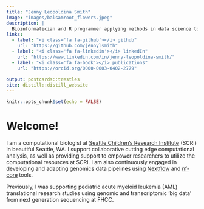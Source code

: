 ```yaml
---
title: "Jenny Leopoldina Smith"
image: "images/balsamroot_flowers.jpeg"
description: |
  Bioinformatician and R programmer applying methods in data science to biomedical research questions with expertise in next generation sequencing (NGS) data.
links:
  - label: "<i class='fa fa-github'></i> github"
    url: "https://github.com/jennylsmith"
  - label: "<i class='fa fa-linkedin'></i> linkedIn"
    url: "https://www.linkedin.com/in/jenny-leopoldina-smith/"
  - label: "<i class='fa fa-book'></i> publications"
    url: "https://orcid.org/0000-0003-0402-2779"
  
output: postcards::trestles
site: distill::distill_website
---
```


```r
knitr::opts_chunk$set(echo = FALSE)
```


# Welcome! 

I am a computational biologist at [Seattle Children's Research Institute](https://www.seattlechildrens.org/research/) (SCRI) in beautiful Seattle, WA. I support collaborative cutting edge computational analysis, as well as providing support to empower researchers to utilize the computational resources at SCRI. I am also continuously engaged in developing and adapting genomics data pipelines using [Nextflow](https://www.nextflow.io/) and [nf-core](https://nf-co.re/) tools. 

Previously, I was supporting pediatric acute myeloid leukemia (AML) translational research studies using genomic and transcriptomic 'big data' from next generation sequencing at FHCC. 

<br>

